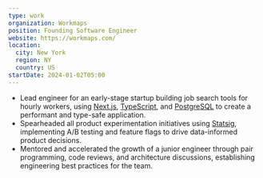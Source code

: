 ```yaml
---
type: work
organization: Workmaps
position: Founding Software Engineer
website: https://workmaps.com/
location:
  city: New York
  region: NY
  country: US
startDate: 2024-01-02T05:00
---
```


- Lead engineer for an early-stage startup building job search tools for hourly workers, using [Next.js](https://nextjs.org/), [TypeScript](https://www.typescriptlang.org/), and [PostgreSQL](https://www.postgresql.org/) to create a performant and type-safe application.
- Spearheaded all product experimentation initiatives using [Statsig](https://www.statsig.com/), implementing A/B testing and feature flags to drive data-informed product decisions.
- Mentored and accelerated the growth of a junior engineer through pair programming, code reviews, and architecture discussions, establishing engineering best practices for the team.
